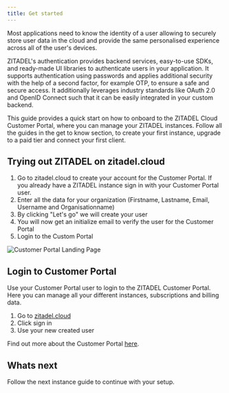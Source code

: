 ```yaml
---
title: Get started
---
```



Most applications need to know the identity of a user allowing to securely store user data in the cloud and provide the same personalised experience across all of the user's devices.

ZITADEL's authentication provides backend services, easy-to-use SDKs, and ready-made UI libraries to authenticate users in your application. It supports authentication using passwords and applies additional security with the help of a second factor, for example OTP, to ensure a safe and secure access.
It additionally leverages industry standards like OAuth 2.0 and OpenID Connect such that it can be easily integrated in your custom backend.

This guide provides a quick start on how to onboard to the ZITADEL Cloud Customer Portal, where you can manage your ZITADEL instances.
Follow all the guides in the get to know section, to create your first instance, upgrade to a paid tier and connect your first client.

## Trying out ZITADEL on zitadel.cloud

1. Go to zitadel.cloud to create your account for the Customer Portal. If you already have a ZITADEL instance sign in with your Customer Portal user.
2. Enter all the data for your organization (Firstname, Lastname, Email, Username and Organisationname)
3. By clicking "Let's go" we will create your user
4. You will now get an initialize email to verify the user for the Customer Portal
5. Login to the Custom Portal

![Customer Portal Landing Page](/img/manuals/portal/customer_portal_landing_page.png)

## Login to Customer Portal

Use your Customer Portal user to login to the ZITADEL Customer Portal.
Here you can manage all your different instances, subscriptions and billing data.

1. Go to [zitadel.cloud](https://zitadel.cloud)
2. Click sign in
3. Use your new created user

Find out more about the Customer Portal [here](/docs/manuals/customerportal/overview).

## Whats next

Follow the next instance guide to continue with your setup.